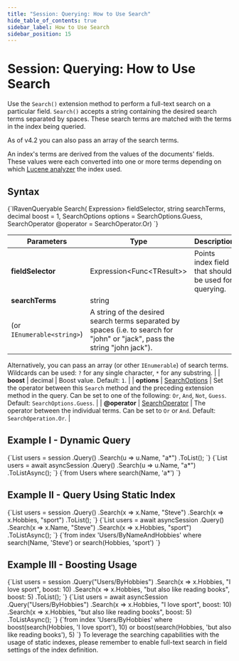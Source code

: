 ---
title: "Session: Querying: How to Use Search"
hide_table_of_contents: true
sidebar_label: How to Use Search
sidebar_position: 15
---




# Session: Querying: How to Use Search
<LanguageSwitcher supportedLanguages={supportedLanguages} />
<LanguageContent language="csharp">


Use the `Search()` extension method to perform a full-text search on a particular field. `Search()` accepts a string containing 
the desired search terms separated by spaces. These search terms are matched with the terms in the index being queried.  

As of v4.2 you can also pass an array of the search terms.  

An index's terms are derived from the values of the documents' fields. These values were each converted into one or more terms 
depending on which [Lucene analyzer](../../../indexes/using-analyzers.mdx) the index used.  

## Syntax

<TabItem value="search_1" label="search_1">
<CodeBlock language="csharp">
{`IRavenQueryable<T> Search<T>(
        Expression<Func<T, object>> fieldSelector,
        string searchTerms,
        decimal boost = 1,
        SearchOptions options = SearchOptions.Guess,
        SearchOperator @operator = SearchOperator.Or)
`}
</CodeBlock>
</TabItem>

| Parameters | Type | Description |
| ------------- | ------------- | ----- |
| **fieldSelector** | Expression&lt;Func&lt;TResult&gt;&gt; | Points index field that should be used for querying. |
| **searchTerms** | string 
(or `IEnumerable<string>`) | A string of the desired search terms separated by spaces (i.e. to search for "john" or "jack", pass the string "john&nbsp;jack"). 
Alternatively, you can pass an array (or other `IEnumerable`) of search terms. 
Wildcards can be used: `?` for any single character, `*` for any substring. |
| **boost** | decimal | Boost value. Default: `1`. |
| **options** | [SearchOptions](../../../indexes/querying/searching.mdx#search-options) | Set the operator between this `Search` method and the preceding extension method in the query. Can be set to one of the following: `Or`, `And`, `Not`, `Guess`. Default: `SearchOptions.Guess`. |
| **@operator** | [SearchOperator](../../../indexes/querying/searching.mdx#search-operator) | The operator between the individual terms. Can be set to `Or` or `And`. Default: `SearchOperation.Or`. |

## Example I - Dynamic Query

<Tabs groupId='languageSyntax'>
<TabItem value="Sync" label="Sync">
<CodeBlock language="csharp">
{`List<User> users = session
    .Query<User>()
    .Search(u => u.Name, "a*")
    .ToList();
`}
</CodeBlock>
</TabItem>
<TabItem value="Async" label="Async">
<CodeBlock language="csharp">
{`List<User> users = await asyncSession
    .Query<User>()
    .Search(u => u.Name, "a*")
    .ToListAsync();
`}
</CodeBlock>
</TabItem>
<TabItem value="RQL" label="RQL">
<CodeBlock language="sql">
{`from Users 
where search(Name, 'a*')
`}
</CodeBlock>
</TabItem>
</Tabs>

## Example II - Query Using Static Index

<Tabs groupId='languageSyntax'>
<TabItem value="Sync" label="Sync">
<CodeBlock language="csharp">
{`List<User> users = session
    .Query<User, Users_ByNameAndHobbies>()
    .Search(x => x.Name, "Steve")
    .Search(x => x.Hobbies, "sport")
    .ToList();
`}
</CodeBlock>
</TabItem>
<TabItem value="Async" label="Async">
<CodeBlock language="csharp">
{`List<User> users = await asyncSession
    .Query<User, Users_ByNameAndHobbies>()
    .Search(x => x.Name, "Steve")
    .Search(x => x.Hobbies, "sport")
    .ToListAsync();
`}
</CodeBlock>
</TabItem>
<TabItem value="RQL" label="RQL">
<CodeBlock language="sql">
{`from index 'Users/ByNameAndHobbies' 
where search(Name, 'Steve') or search(Hobbies, 'sport')
`}
</CodeBlock>
</TabItem>
</Tabs>

## Example III - Boosting Usage

<Tabs groupId='languageSyntax'>
<TabItem value="Sync" label="Sync">
<CodeBlock language="csharp">
{`List<User> users = session
    .Query<User>("Users/ByHobbies")
    .Search(x => x.Hobbies, "I love sport", boost: 10)
    .Search(x => x.Hobbies, "but also like reading books", boost: 5)
    .ToList();
`}
</CodeBlock>
</TabItem>
<TabItem value="Async" label="Async">
<CodeBlock language="csharp">
{`List<User> users = await asyncSession
    .Query<User>("Users/ByHobbies")
    .Search(x => x.Hobbies, "I love sport", boost: 10)
    .Search(x => x.Hobbies, "but also like reading books", boost: 5)
    .ToListAsync();
`}
</CodeBlock>
</TabItem>
<TabItem value="RQL" label="RQL">
<CodeBlock language="sql">
{`from index 'Users/ByHobbies' 
where boost(search(Hobbies, 'I love sport'), 10) or boost(search(Hobbies, 'but also like reading books'), 5)
`}
</CodeBlock>
</TabItem>
</Tabs>

<Admonition type="note" title="">
To leverage the searching capabilities with the usage of static indexes, please remember to enable full-text search in field settings of the index definition.
</Admonition>


</LanguageContent>

<!---
### Session
- [How to Query](../../../client-api/session/querying/how-to-query)
- [How to Use Regex](../../../client-api/session/querying/how-to-use-regex)
- [How to Query With Exact Match](../../../client-api/session/querying/how-to-query-with-exact-match)

### Indexes
- [Analyzers](../../../indexes/using-analyzers)
- [Querying: Searching](../../../indexes/querying/searching)


-->